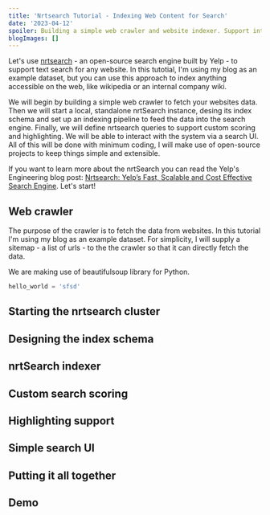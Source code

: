 ```yaml
---
title: 'Nrtsearch Tutorial - Indexing Web Content for Search'
date: '2023-04-12'
spoiler: Building a simple web crawler and website indexer. Support internal search with custom scoring for any website with nrtsearch.
blogImages: []
---
```


Let's use [nrtsearch](https://github.com/Yelp/nrtsearch) - an open-source search engine built by Yelp - to support text search for any website. In this tutotial, I'm using my blog as an example dataset, but you can use this approach to index anything accessible on the web, like wikipedia or an internal company wiki.

We will begin by building a simple web crawler to fetch your websites data. Then we will start a local, standalone nrtSearch instance, desing its index schema and set up an indexing pipeline to feed the data into the search engine. Finally, we will define nrtsearch queries to support custom scoring and highlighting. We will be able to interact with the system via a search UI. All of this will be done with minimum coding, I will make use of open-source projects to keep things simple and extensible.

If you want to learn more about the nrtSearch you can read the Yelp's Engineering blog post: [Nrtsearch: Yelp’s Fast, Scalable and Cost Effective Search Engine](https://engineeringblog.yelp.com/2021/09/nrtsearch-yelps-fast-scalable-and-cost-effective-search-engine.html). Let's start!

## Web crawler

The purpose of the crawler is to fetch the data from websites. In this tutorial I'm using my blog as an example dataset. For simplicity, I will supply a sitemap - a list of urls - to the the crawler so that it can directly fetch the data.

We are making use of beautifulsoup library for Python.

```python
hello_world = 'sfsd'
```

## Starting the nrtsearch cluster

## Designing the index schema

## nrtSearch indexer

## Custom search scoring

## Highlighting support

## Simple search UI

## Putting it all together

## Demo
